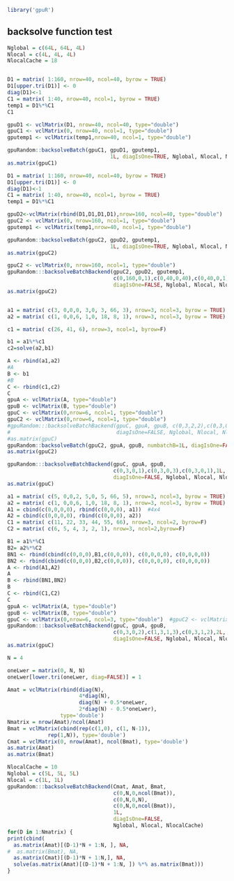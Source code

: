 <!--
%\VignetteEngine{knitr::knitr}
%\VignetteIndexEntry{backsolveBatch}
-->


```r
library('gpuR')
```


## backsolve function test
```r
Nglobal = c(64L, 64L, 4L)
Nlocal = c(4L, 4L, 4L)
NlocalCache = 18


D1 = matrix( 1:160, nrow=40, ncol=40, byrow = TRUE) 
D1[upper.tri(D1)] <- 0
diag(D1)<-1
C1 = matrix( 1:40, nrow=40, ncol=1, byrow = TRUE) 
temp1 = D1%*%C1
C1

gpuD1 <- vclMatrix(D1, nrow=40, ncol=40, type="double")
gpuC1 <- vclMatrix(0, nrow=40, ncol=1, type="double")
gputemp1 <- vclMatrix(temp1,nrow=40, ncol=1, type="double")

gpuRandom::backsolveBatch(gpuC1, gpuD1, gputemp1, 
                                 1L, diagIsOne=TRUE, Nglobal, Nlocal, NlocalCache)
as.matrix(gpuC1)

```


```r

D1 = matrix( 1:160, nrow=40, ncol=40, byrow = TRUE) 
D1[upper.tri(D1)] <- 0
diag(D1)<-1
C1 = matrix( 1:40, nrow=40, ncol=1, byrow = TRUE) 
temp1 = D1%*%C1

gpuD2<-vclMatrix(rbind(D1,D1,D1,D1),nrow=160, ncol=40, type="double")
gpuC2 <- vclMatrix(0, nrow=160, ncol=1, type="double")
gputemp1 <- vclMatrix(temp1,nrow=40, ncol=1, type="double")

gpuRandom::backsolveBatch(gpuC2, gpuD2, gputemp1, 
                                 1L, diagIsOne=TRUE, Nglobal, Nlocal, NlocalCache)
as.matrix(gpuC2)

gpuC2 <- vclMatrix(0, nrow=160, ncol=1, type="double")
gpuRandom:::backsolveBatchBackend(gpuC2, gpuD2, gputemp1, 
                                  c(0,160,0,1),c(0,40,0,40),c(0,40,0,1),1L,
                                  diagIsOne=FALSE, Nglobal, Nlocal, NlocalCache)
as.matrix(gpuC2)



```



```r
a1 = matrix( c(3, 0,0,0, 3,0, 3, 66, 3), nrow=3, ncol=3, byrow = TRUE) 
a2 = matrix( c(1, 0,0,6, 1,0, 18, 8, 1), nrow=3, ncol=3, byrow = TRUE) 

c1 = matrix( c(26, 41, 6), nrow=3, ncol=1, byrow=F) 

b1 = a1%*%c1
c2=solve(a2,b1)

A <- rbind(a1,a2)
#A
B <- b1
#B
C <- rbind(c1,c2)
C
gpuA <- vclMatrix(A, type="double")
gpuB <- vclMatrix(B, type="double")
gpuC <- vclMatrix(0,nrow=6, ncol=1, type="double")  
gpuC2 <- vclMatrix(0,nrow=6, ncol=1, type="double")
#gpuRandom:::backsolveBatchBackend(gpuC, gpuA, gpuB, c(0,3,2,2),c(0,3,0,3),c(0,3,0,2),2L,
#                                  diagIsOne=FALSE, Nglobal, Nlocal, NlocalCache)
#as.matrix(gpuC)
gpuRandom::backsolveBatch(gpuC2, gpuA, gpuB, numbatchB=1L, diagIsOne=FALSE, Nglobal=c(8L,8L,4L), Nlocal=Nlocal, NlocalCache=NlocalCache)
as.matrix(gpuC2)

gpuRandom:::backsolveBatchBackend(gpuC, gpuA, gpuB, 
                                  c(0,3,0,1),c(0,3,0,3),c(0,3,0,1),1L,
                                  diagIsOne=FALSE, Nglobal, Nlocal, NlocalCache)
as.matrix(gpuC)

```

























```r
a1 = matrix( c(5, 0,0,2, 5,0, 5, 66, 5), nrow=3, ncol=3, byrow = TRUE) 
a2 = matrix( c(1, 0,0,6, 1,0, 18, 8, 1), nrow=3, ncol=3, byrow = TRUE) 
A1 = cbind(c(0,0,0,0), rbind(c(0,0,0), a1))  #4x4
A2 = cbind(c(0,0,0,0), rbind(c(0,0,0), a2))
C1 = matrix( c(11, 22, 33, 44, 55, 66), nrow=3, ncol=2, byrow=F) 
C2 = matrix( c(6, 5, 4, 3, 2, 1), nrow=3, ncol=2,byrow=F)  

B1 = a1%*%C1
B2= a2%*%C2
BN1 <- rbind(cbind(c(0,0,0),B1,c(0,0,0)), c(0,0,0,0), c(0,0,0,0))
BN2 <- rbind(cbind(c(0,0,0),B2,c(0,0,0)), c(0,0,0,0), c(0,0,0,0))
A <- rbind(A1,A2)
A
B <- rbind(BN1,BN2)
B
C <- rbind(C1,C2)
C
gpuA <- vclMatrix(A, type="double")
gpuB <- vclMatrix(B, type="double")
gpuC <- vclMatrix(0,nrow=6, ncol=3, type="double")  #gpuC2 <- vclMatrix(0,nrow=6, ncol=2, type="double")
gpuRandom:::backsolveBatchBackend(gpuC, gpuA, gpuB, 
                                  c(0,3,0,2),c(1,3,1,3),c(0,3,1,2),2L,
                                  diagIsOne=FALSE, Nglobal, Nlocal, NlocalCache)
as.matrix(gpuC)

```





```r
N = 4

oneLwer = matrix(0, N, N)
oneLwer[lower.tri(oneLwer, diag=FALSE)] = 1

Amat = vclMatrix(rbind(diag(N), 
                       4*diag(N), 
                       diag(N) + 0.5*oneLwer,
                       2*diag(N) - 0.5*oneLwer),
                 type='double')
Nmatrix = nrow(Amat)/ncol(Amat)
Bmat = vclMatrix(cbind(rep(c(1,0), c(1, N-1)),
             rep(1,N)), type='double')
Cmat = vclMatrix(0, nrow(Amat), ncol(Bmat), type='double')
as.matrix(Amat)
as.matrix(Bmat)

NlocalCache = 10
Nglobal = c(5L, 5L, 5L)
Nlocal = c(1L, 1L) 
gpuRandom:::backsolveBatchBackend(Cmat, Amat, Bmat, 
                                  c(0,N,0,ncol(Bmat)),
                                  c(0,N,0,N),
                                  c(0,N,0,ncol(Bmat)),
                                  1L,
                                  diagIsOne=FALSE, 
                                  Nglobal, Nlocal, NlocalCache)
for(D in 1:Nmatrix) {
print(cbind(
  as.matrix(Amat)[(D-1)*N + 1:N, ], NA,
#  as.matrix(Bmat), NA,
  as.matrix(Cmat)[(D-1)*N + 1:N,], NA,
  solve(as.matrix(Amat)[(D-1)*N + 1:N, ]) %*% as.matrix(Bmat)))
}
```
